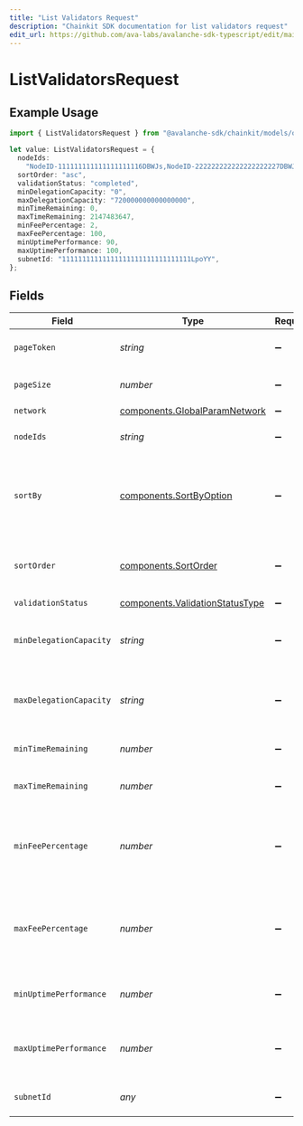 ```yaml
---
title: "List Validators Request"
description: "Chainkit SDK documentation for list validators request"
edit_url: https://github.com/ava-labs/avalanche-sdk-typescript/edit/main/chainkit/docs/models/operations/listvalidatorsrequest.md
---
```


# ListValidatorsRequest

## Example Usage

```typescript
import { ListValidatorsRequest } from "@avalanche-sdk/chainkit/models/operations";

let value: ListValidatorsRequest = {
  nodeIds:
    "NodeID-111111111111111111116DBWJs,NodeID-222222222222222222227DBWJs",
  sortOrder: "asc",
  validationStatus: "completed",
  minDelegationCapacity: "0",
  maxDelegationCapacity: "720000000000000000",
  minTimeRemaining: 0,
  maxTimeRemaining: 2147483647,
  minFeePercentage: 2,
  maxFeePercentage: 100,
  minUptimePerformance: 90,
  maxUptimePerformance: 100,
  subnetId: "11111111111111111111111111111111LpoYY",
};
```

## Fields

| Field                                                                                                                                                                                                                                                                  | Type                                                                                                                                                                                                                                                                   | Required                                                                                                                                                                                                                                                               | Description                                                                                                                                                                                                                                                            | Example                                                                                                                                                                                                                                                                |
| ---------------------------------------------------------------------------------------------------------------------------------------------------------------------------------------------------------------------------------------------------------------------- | ---------------------------------------------------------------------------------------------------------------------------------------------------------------------------------------------------------------------------------------------------------------------- | ---------------------------------------------------------------------------------------------------------------------------------------------------------------------------------------------------------------------------------------------------------------------- | ---------------------------------------------------------------------------------------------------------------------------------------------------------------------------------------------------------------------------------------------------------------------- | ---------------------------------------------------------------------------------------------------------------------------------------------------------------------------------------------------------------------------------------------------------------------- |
| `pageToken`                                                                                                                                                                                                                                                            | *string*                                                                                                                                                                                                                                                               | :heavy_minus_sign:                                                                                                                                                                                                                                                     | A page token, received from a previous list call. Provide this to retrieve the subsequent page.                                                                                                                                                                        |                                                                                                                                                                                                                                                                        |
| `pageSize`                                                                                                                                                                                                                                                             | *number*                                                                                                                                                                                                                                                               | :heavy_minus_sign:                                                                                                                                                                                                                                                     | The maximum number of items to return. The minimum page size is 1. The maximum pageSize is 100.                                                                                                                                                                        | 10                                                                                                                                                                                                                                                                     |
| `network`                                                                                                                                                                                                                                                              | [components.GlobalParamNetwork](https://github.com/ava-labs/avalanche-sdk-typescript/blob/main/chainkit/models/components/globalparamnetwork.md)                                                                                                                                                                                         | :heavy_minus_sign:                                                                                                                                                                                                                                                     | Either mainnet or testnet/fuji.                                                                                                                                                                                                                                        | mainnet                                                                                                                                                                                                                                                                |
| `nodeIds`                                                                                                                                                                                                                                                              | *string*                                                                                                                                                                                                                                                               | :heavy_minus_sign:                                                                                                                                                                                                                                                     | A comma separated list of node ids to filter by. Supports substring matching.                                                                                                                                                                                          | NodeID-111111111111111111116DBWJs,NodeID-222222222222222222227DBWJs                                                                                                                                                                                                    |
| `sortBy`                                                                                                                                                                                                                                                               | [components.SortByOption](https://github.com/ava-labs/avalanche-sdk-typescript/blob/main/chainkit/models/components/sortbyoption.md)                                                                                                                                                                                                     | :heavy_minus_sign:                                                                                                                                                                                                                                                     | Which property to sort by, in conjunction with sortOrder.<br/><br/>Note: Delegation fee is only available for mainnet validators. Set `subnetId` to `11111111111111111111111111111111LpoYY`  to use this option.                                                       |                                                                                                                                                                                                                                                                        |
| `sortOrder`                                                                                                                                                                                                                                                            | [components.SortOrder](https://github.com/ava-labs/avalanche-sdk-typescript/blob/main/chainkit/models/components/sortorder.md)                                                                                                                                                                                                           | :heavy_minus_sign:                                                                                                                                                                                                                                                     | The order by which to sort results. Use "asc" for ascending order, "desc" for descending order. Sorted by timestamp or the `sortBy` query parameter, if provided.                                                                                                      | asc                                                                                                                                                                                                                                                                    |
| `validationStatus`                                                                                                                                                                                                                                                     | [components.ValidationStatusType](https://github.com/ava-labs/avalanche-sdk-typescript/blob/main/chainkit/models/components/validationstatustype.md)                                                                                                                                                                                     | :heavy_minus_sign:                                                                                                                                                                                                                                                     | Validation status of the node.                                                                                                                                                                                                                                         | completed                                                                                                                                                                                                                                                              |
| `minDelegationCapacity`                                                                                                                                                                                                                                                | *string*                                                                                                                                                                                                                                                               | :heavy_minus_sign:                                                                                                                                                                                                                                                     | The minimum delegation capacity, in nAVAX, used to filter the set of nodes being returned. Accepts values between 0 and 720,000,000,000,000,000                                                                                                                        | 0                                                                                                                                                                                                                                                                      |
| `maxDelegationCapacity`                                                                                                                                                                                                                                                | *string*                                                                                                                                                                                                                                                               | :heavy_minus_sign:                                                                                                                                                                                                                                                     | The maximum delegation capacity, in nAVAX, used to filter the set of nodes being returned. Accepts values between 0 and 720,000,000,000,000,000.                                                                                                                       | 720000000000000000                                                                                                                                                                                                                                                     |
| `minTimeRemaining`                                                                                                                                                                                                                                                     | *number*                                                                                                                                                                                                                                                               | :heavy_minus_sign:                                                                                                                                                                                                                                                     | The minimum validation time remaining, in seconds, used to filter the set of nodes being returned.                                                                                                                                                                     | 0                                                                                                                                                                                                                                                                      |
| `maxTimeRemaining`                                                                                                                                                                                                                                                     | *number*                                                                                                                                                                                                                                                               | :heavy_minus_sign:                                                                                                                                                                                                                                                     | The maximum validation time remaining, in seconds, used to filter the set of nodes being returned.                                                                                                                                                                     | 2147483647                                                                                                                                                                                                                                                             |
| `minFeePercentage`                                                                                                                                                                                                                                                     | *number*                                                                                                                                                                                                                                                               | :heavy_minus_sign:                                                                                                                                                                                                                                                     | The minimum fee percentage, used to filter the set of nodes being returned. If this field is populated no subnet validations will be returned, as their fee percentage is null, since subnet delegations are not supported. Default is 2.0, as per the Avalanche spec. | 2                                                                                                                                                                                                                                                                      |
| `maxFeePercentage`                                                                                                                                                                                                                                                     | *number*                                                                                                                                                                                                                                                               | :heavy_minus_sign:                                                                                                                                                                                                                                                     | The maximum fee percentage, used to filter the set of nodes being returned. If this field is populated no subnet validations will be returned, as their fee percentage is null, since subnet delegations are not supported. Default is 100.0.                          | 100                                                                                                                                                                                                                                                                    |
| `minUptimePerformance`                                                                                                                                                                                                                                                 | *number*                                                                                                                                                                                                                                                               | :heavy_minus_sign:                                                                                                                                                                                                                                                     | The minimum node uptime performance percentage, which represents node health, used to filter the set of nodes being returned Default is 90.                                                                                                                            | 90                                                                                                                                                                                                                                                                     |
| `maxUptimePerformance`                                                                                                                                                                                                                                                 | *number*                                                                                                                                                                                                                                                               | :heavy_minus_sign:                                                                                                                                                                                                                                                     | The maximum node uptime performance percentage, which represents node health, used to filter the set of nodes being returned. Default is 100.                                                                                                                          | 100                                                                                                                                                                                                                                                                    |
| `subnetId`                                                                                                                                                                                                                                                             | *any*                                                                                                                                                                                                                                                                  | :heavy_minus_sign:                                                                                                                                                                                                                                                     | The subnet ID to filter by. If not provided, then all subnets will be returned.                                                                                                                                                                                        | 11111111111111111111111111111111LpoYY                                                                                                                                                                                                                                  |
